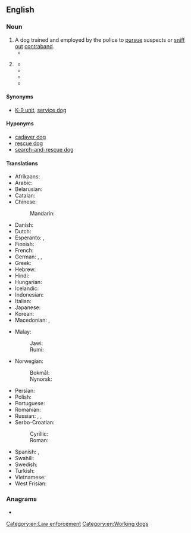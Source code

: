 ==English==
{{wikipedia}}

===Noun===
{{en-noun}}

# A dog trained and employed by the police to [[pursue]] suspects or [[sniff out]] [[contraband]].
#* {{quote-journal|en|date=2020 April 22|title=Network News: Man attacks BTP officers after being refused travel|journal=Rail|page=11|text=A man who attacked three police officers and a '''police dog''' at [[Nottingham]] on April 4 has pleaded guilty to two counts of actual bodily harm, assault with intent to resist arrest, assault of an emergency worker, possession of a bladed article, possession of an offensive weapon, and causing unnecessary suffering to a protected animal.}}
# {{lb|en|dated}} {{synonym of|en|German shepherd}}
#* {{quote-book|en|year=1917 |title=Dogdom: Monthly - Volume 18  |author= |page=596 |ISBN= |passage=Finding myself, the other day, in New London, Conn., the thought occurred that it would be a good time to pay a visit to my old friend, Henri I. Baer whose kennel of '''police dogs''' (German shepherd dogs) at East Killingly, Conn., was only an hour or so away. }}
#* {{quote-book|en|year=1926|title=Journal of the American Veterinary Medical Association, Volumel 69 |author= |page= |ISBN= |passage=For instance, we will take a '''police dog''', and no doubt you are all aware, as I am, of the fact that the police or German shepherd is one of the hardest dogs that we have to treat. }}
#* {{quote-journal|en|year=1930|month=March|work=Popular Science Monthly |title=Was Your Dog Once A Wolf   |author=Stephen Sherman|page=57|passage=Contrary to popular opintion, the shepherd or '''police dog''' has not been crossed with the wolf, and has none of the qualities of such a mongrel.}}
#* {{quote-book|en|year=2016|title=Farm Dogs: A Comprehensive Breed Guide to 93 Guardians, Herders, Terriers, and other Canine Working Partners |author=Janet Vorwald Dohner  |page= |ISBN=161212593X |passage= By the mid-1920s, the annual registrations of German Shepherd Dogs surpassed 21,000 dogs a year in America and the breed had become one of the most well-known in the country. Unfortunately, to meet this demand for “German '''police dogs'''” too many puppies were bred indiscriminately and the breed's reputation suffered.}}

====Synonyms====
* [[K-9 unit]], [[service dog]]

====Hyponyms====
* [[cadaver dog]]
* [[rescue dog]]
* [[search-and-rescue dog]]

====Translations====
{{trans-top|trained dog for police work}}
* Afrikaans: {{t|af|polisiehond}}
* Arabic: {{t|ar|كَلْب بُولِيسِيّ|m}}
* Belarusian: {{t-needed|be}}
* Catalan: {{t|ca|gos policia|m}}
* Chinese:
*: Mandarin: {{t+|cmn|警犬|tr=jǐngquǎn|sc=Hani}}
* Danish: {{t+|da|politihund|c}}
* Dutch: {{t+|nl|politiehond|m}}
* Esperanto: {{t|eo|[[polica]] [[hundo]]}}, {{t|eo|polichundo}}
* Finnish: {{t+|fi|poliisikoira}}
* French: {{t+|fr|chien policier|m}}
* German: {{t|de|Diensthund|m}}, {{t+|de|Polizeihund|m}}, {{t+|de|Polizeihündin|f}}
* Greek: {{t-needed|el}}
* Hebrew: {{t|he|כֶּלֶב מִשְׁטָרָה|m|tr=kelev mishtará}}
* Hindi: {{t-needed|hi}}
* Hungarian: {{t+|hu|rendőrkutya}}
* Icelandic: {{t|is|lögregluhundur|m}}
* Indonesian: {{t|id|[[anjing]] [[polisi]]}}
* Italian: {{t-needed|it}}
* Japanese: {{t+|ja|警察犬|tr=けいさつけん, keisatsuken}}
* Korean: {{t|ko|경찰견(警察犬)}}
* Macedonian: {{t|mk|полициско куче|n}}, {{t|mk|воено куче|n}}
{{trans-mid}}
* Malay:
*: Jawi: {{t|ms|انجيڠ ڤوليس|sc=Arab}}
*: Rumi: {{t|ms|anjing polis}}
* Norwegian: {{t|no|politihund}}
*: Bokmål: {{t|nb|politihund|m}}
*: Nynorsk: {{t|nn|politihund|m}}
* Persian: {{t|fa|سگ پلیس|tr=sag-e polis|sc=fa-Arab}}
* Polish: {{t+|pl|pies policyjny|m}}
* Portuguese: {{t|pt|cão policial|m}}
* Romanian: {{t|ro|câine polițist|m}}
* Russian: {{t+|ru|полице́йская соба́ка|f}}, {{t|ru|милице́йская соба́ка|f}} {{qualifier|USSR, Russia before 2011 rebranding}}, {{t|ru|служе́бная соба́ка|f}}
* Serbo-Croatian:
*: Cyrillic: {{t|sh|полицијски пас|m}}
*: Roman: {{t|sh|policijski pas|m}}
* Spanish: {{t|es|perro policía|m}}, {{t|es|perro policial|m}}
* Swahili: {{t|sw|mbwa wa polisi}}
* Swedish: {{t+|sv|polishund|c}}
* Turkish: {{t-needed|tr}}
* Vietnamese: {{t-needed|vi}}
* West Frisian: {{t|fy|plysjehûn|c}}
{{trans-bottom}}

===Anagrams===
* {{anagrams|en|a=cdegiloop|logopedic|pedologic}}

[[Category:en:Law enforcement]]
[[Category:en:Working dogs]]